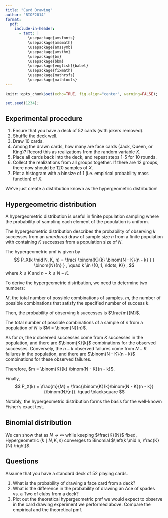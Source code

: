 ```yaml
---
title: "Card Drawing"
author: "BIOF2014"
format:
  pdf:
    include-in-header:
      - text: |
          \usepackage{amsfonts}
          \usepackage{amsmath}
          \usepackage{amssymb}
          \usepackage{amsthm}
          \usepackage{bm}
          \usepackage{bbm}
          \usepackage[english]{babel}
          \usepackage{fixmath}
          \usepackage{mathrsfs}
          \usepackage{mathtools}
---
```


```r
knitr::opts_chunk$set(echo=TRUE, fig.align="center", warning=FALSE);
```

```r
set.seed(1234);
```


## Experimental procedure

1. Ensure that you have a deck of 52 cards (with jokers removed).
2. Shuffle the deck well.
3. Draw 10 cards.
4. Among the drawn cards, how many are face cards (Jack, Queen, or King)?
   Record this as realizations from the random variable $X$.
5. Place all cards back into the deck, and repeat steps 1-5 for 10 rounds.
6. Collect the realizations from all groups together. 
   If there are 12 groups, there now should be 120 samples of $X$.
7. Plot a histogram with a binsize of 1 (i.e. empirical probability mass 
   function) of $X$.

We've just create a distribution known as the hypergeometric distribution!


## Hypergeometric distribution

A hypergeometric distribution is useful in finite population sampling
where the probability of sampling each element of the population is 
uniform.

The hypergeometric distribution describes the probability of observing
$k$ successes from an *unordered* draw of sample size $n$ from a finite 
population with containing $K$ successes from a population size of $N$.

The hypergeometric pmf is given by
$$
P_X(k \mid N, K, n) = \frac{ \binom{K}{k} \binom{N - K}{n - k} }
 { \binom{N}{n} } ,
 \quad k \in \{0, 1, \ldots, K\} ,
$$
where $k \le K$ and $n - k \le N - K$.

To derive the hypergeometric distribution, we need to
determine two numbers:

$M$, the total number of possible combinations of samples.
$m$, the number of possible combinations that satisfy the specified
   number of success $k$.  

Then, the probability of observing $k$ successes is $\frac{m}{M}$.

The total number of possible combinations of a sample of $n$ 
from a population of $N$ is $M = \binom{N}{n}$.

As for $m$, the $k$ observed successes come from $K$ successes in the 
population, and there are $\binom{K}{k}$ combinations for the
observed successes.
Conversely, the $n - k$ observed failures come from $N - K$ failures
in the population, and there are $\binom{N - K}{n - k}$ combinations
for these observed failures.

Therefore, $m = \binom{K}{k} \binom{N - K}{n - k}$.

Finally,
$$
P_X(k) = \frac{m}{M} 
 = \frac{\binom{K}{k}\binom{N - K}{n - k}}{\binom{N}{n}}.
 \quad \blacksquare
$$

Notably, the hypergeometric distribution forms the basis for the 
well-known Fisher's exact test.


## Binomial distribution

We can show that as $N \rightarrow \infty$ while keeping $\frac{K}{N}$
fixed, Hypergeometric $\left(k \mid N, K, n\right)$ converges to 
Binomial $\left(k \mid n, \frac{K}{N} \right)$.


## Questions

Assume that you have a standard deck of 52 playing cards.

1. What is the probability of drawing a face card from a deck?
2. What is the difference in the probability of drawing an Ace of spades 
   vs. a Two of clubs from a deck?
3. Plot out the theoretical hypergeometric pmf we would expect to 
   observe in the card drawing experiment we performed above.
   Compare the empirical and the theoretical pmf.

